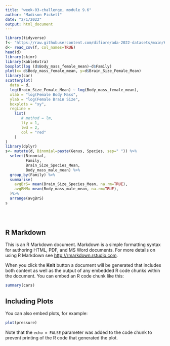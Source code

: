 ```yaml
---
title: "week-03-challenge, module 9.6"
author: "Madison Pickett"
date: "2/1/2022"
output: html_document
---
```


```r
library(tidyverse)
f<- "https://raw.githubusercontent.com/difiore/ada-2022-datasets/main/KamilarAndCooperData.csv"
d<- read_csv(f, col_names=TRUE)
head(d)
library(skimr)
library(kableExtra)
boxplot(log (d$Body_mass_female_mean)~d$Family)
plot(x= d$Body_mass_female_mean, y=d$Brain_Size_Female_Mean)
library(car)
scatterplot(
  data = d,
  log(Brain_Size_Female_Mean) ~ log(Body_mass_female_mean),
  xlab = "log(Female Body Mass",
  ylab = "log(Female Brain Size",
  boxplots = "xy",
  regLine = 
    list(
       # method = lm,
       lty = 1,
       lwd = 2,
       col = "red"
    )
)
library(dplyr)
s<- mutate(d, Binomial=paste(Genus, Species, sep=" ")) %>%
  select(Binomial,
         Family, 
         Brain_Size_Species_Mean,
         Body_mass_male_mean) %>%
  group_by(Family) %>%
  summarise(
    avgBrS= mean(Brain_Size_Species_Mean, na.rm=TRUE),
    avgBMM= mean(Body_mass_male_mean, na.rm=TRUE),
  )%>%
  arrange(avgBrS)
s
  




```

## R Markdown

This is an R Markdown document. Markdown is a simple formatting syntax for authoring HTML, PDF, and MS Word documents. For more details on using R Markdown see <http://rmarkdown.rstudio.com>.

When you click the **Knit** button a document will be generated that includes both content as well as the output of any embedded R code chunks within the document. You can embed an R code chunk like this:

```r
summary(cars)
```

## Including Plots

You can also embed plots, for example:

```r
plot(pressure)
```

Note that the `echo = FALSE` parameter was added to the code chunk to prevent printing of the R code that generated the plot.
